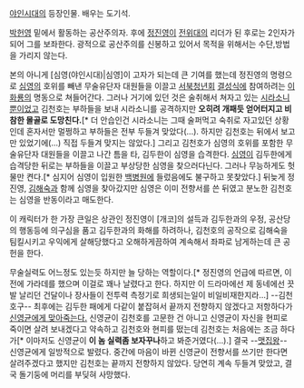 [[야인시대]]의 등장인물. 배우는 도기석.

[[박헌영]] 밑에서 활동하는 공산주의자. 후에 [[정진영]]이 [[전위대]]의 리더가 된 후로는 2인자가 되어 그를 보좌한다. 광적으로 공산주의를 신봉하고 있어서 목적을 위해서는 수단,방법을 가리지 않는다. 

본의 아니게 [심영(야인시대)|심영]이 고자가 되는데 큰 기여를 했는데 정진영의 명령으로 [[심영(야인시대)|심영]]의 호위를 빼낸 무술유단자 대원들을 이끌고 [[서북청년회]] [[결성식]]에 참여하려는 [[이화룡]]의 명동으로 쳐들어간다. 그러나 거기에 있던 것은 술취해서 쳐자고 있는 [[시라소니]]뿐이었고 김천호는 부하들을 보내 시라소니를 공격하지만 '''오히려 개패듯 얻어터지고 비참한 몰골로 도망친다.'''[* 더 안습인건 시라소니는 그때 술퍼먹고 숙취로 자고있던 상황인데 혼자서만 멀쩡하고 부하들은 전부 두들겨 맞았다(...). 하지만 김천호는 뒤에서 보고만 있었기에(...) 직접 두들겨 맞지는 않았다.]
그리고 김천호가 심영의 호위를 포함한 무술유단자 대원들을 이끌고 나간 틈을 타, 김두한이 심영을 습격한다.
[[심영(야인시대)|심영]]이 김두한에게 습격당한 뒤로는 부하들을 이끌고 부상당한 심영을 찾으러다닌다. 그러나 무능하게도 헛물만 켠다.[* 심지어 심영이 입원한 [[백병원]]에 들렀음에도 불구하고 못찾았다.] 뒤늦게 정진영, [[김해숙]]과 함께 심영을 찾아갔지만 심영은 이미 전향서를 쓴 뒤였고 분노한 김천호는 심영을 반동이라고 매도한다.

이 캐릭터가 한 가장 큰일은 상관인 정진영이  [개코]의 설득과 김두한과의 우정, 공산당의 행동등에 의구심을 품고 김두한과의 화해를 하려하나, 김천호의 공작으로 김해숙을 팀킬시키고 우익에게 살해당했다고 오해하게끔하여 계속해서 좌파로 남게하는데 큰 공헌을 한다.

무술실력도 어느정도 있는듯 하지만 늘 당하는 역할이다.[* 정진영의 언급에 따르면, 이전에 가라데를 했으며 이걸로 꽤나 날렸다고 한다. 하지만 이 드라마에선 제 동네에선 끗발 날리던 건달이나 장사들이 전투력 측정기로 희생되는일이 비일비재한지라...] --김천호구-- 최후에는 김두한 패에게 다같이 붙잡혀서 끝까지 전향하지 않겠다고 저항하다가 [http://tvpot.daum.net/clip/ClipView.do?clipid=10420815 신영균에게 맞아죽는다.] 신영균이 김천호를 고문한 건 아니고 신영균이 자신을 현피로 죽이면 살려 보내겠다고 약속하고 김천호와 현피를 떴는데 김천호는 처음에는 조금 하다가[* 이마저도 신영균이 '''이 놈 실력좀 보자꾸나'''하고 봐준거였다(...).] 결국 --[[맷집]]왕-- 신영균에게 일방적으로 발렸다. 중간에 마음이 바뀐 신영균이 전향서를 쓰기만 한다면 살려주겠다고 했지만 김천호는 끝까지 전향하지 않았다. 당연히 계속 두들겨 맞았고, 결국 돌기둥에 머리를 부딪혀 사망했다.
